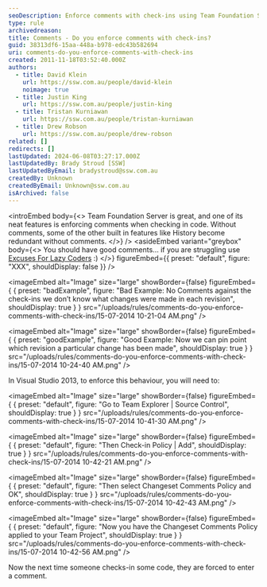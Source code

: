 ```yaml
---
seoDescription: Enforce comments with check-ins using Team Foundation Server to improve code transparency and collaboration.
type: rule
archivedreason:
title: Comments - Do you enforce comments with check-ins?
guid: 38313df6-15aa-448a-b978-edc43b582694
uri: comments-do-you-enforce-comments-with-check-ins
created: 2011-11-18T03:52:40.000Z
authors:
  - title: David Klein
    url: https://ssw.com.au/people/david-klein
    noimage: true
  - title: Justin King
    url: https://ssw.com.au/people/justin-king
  - title: Tristan Kurniawan
    url: https://ssw.com.au/people/tristan-kurniawan
  - title: Drew Robson
    url: https://ssw.com.au/people/drew-robson
related: []
redirects: []
lastUpdated: 2024-06-08T03:27:17.000Z
lastUpdatedBy: Brady Stroud [SSW]
lastUpdatedByEmail: bradystroud@ssw.com.au
createdBy: Unknown
createdByEmail: Unknown@ssw.com.au
isArchived: false
---
```


<introEmbed
  body={<>
Team Foundation Server is great, and one of its neat features is enforcing comments when checking in code. Without comments, some of the other built in features like History become redundant without comments.
  </>}
/>
<asideEmbed
  variant="greybox"
  body={<>
    You should have good comments... if you are struggling use [Excuses For Lazy Coders](http://programmingexcuses.com/) :)
  </>}
  figureEmbed={{
    preset: "default",
    figure: "XXX",
    shouldDisplay: false
  }}
/>

<imageEmbed
  alt="Image"
  size="large"
  showBorder={false}
  figureEmbed={ {
    preset: "badExample",
    figure: "Bad Example: No Comments against the check-ins we don’t know what changes were made in each revision",
    shouldDisplay: true
  } }
  src="/uploads/rules/comments-do-you-enforce-comments-with-check-ins/15-07-2014 10-21-04 AM.png"
/>

<imageEmbed
  alt="Image"
  size="large"
  showBorder={false}
  figureEmbed={ {
    preset: "goodExample",
    figure: "Good Example: Now we can pin point which revision a particular change has been made",
    shouldDisplay: true
  } }
  src="/uploads/rules/comments-do-you-enforce-comments-with-check-ins/15-07-2014 10-24-40 AM.png"
/>

In Visual Studio 2013, to enforce this behaviour, you will need to:


<imageEmbed
  alt="Image"
  size="large"
  showBorder={false}
  figureEmbed={ {
    preset: "default",
    figure: "Go to Team Explorer | Source Control",
    shouldDisplay: true
  } }
  src="/uploads/rules/comments-do-you-enforce-comments-with-check-ins/15-07-2014 10-41-30 AM.png"
/>


<imageEmbed
  alt="Image"
  size="large"
  showBorder={false}
  figureEmbed={ {
    preset: "default",
    figure: "Then Check-in Policy | Add",
    shouldDisplay: true
  } }
  src="/uploads/rules/comments-do-you-enforce-comments-with-check-ins/15-07-2014 10-42-21 AM.png"
/>


<imageEmbed
  alt="Image"
  size="large"
  showBorder={false}
  figureEmbed={ {
    preset: "default",
    figure: "Then select Changeset Comments Policy and OK",
    shouldDisplay: true
  } }
  src="/uploads/rules/comments-do-you-enforce-comments-with-check-ins/15-07-2014 10-42-43 AM.png"
/>


<imageEmbed
  alt="Image"
  size="large"
  showBorder={false}
  figureEmbed={ {
    preset: "default",
    figure: "Now you have the Changeset Comments Policy applied to your Team Project",
    shouldDisplay: true
  } }
  src="/uploads/rules/comments-do-you-enforce-comments-with-check-ins/15-07-2014 10-42-56 AM.png"
/>

Now the next time someone checks-in some code, they are forced to enter a comment.
